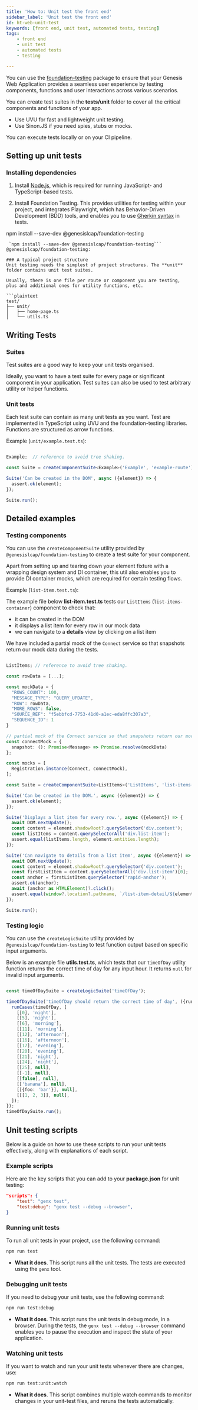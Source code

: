 ```yaml
---
title: 'How to: Unit test the front end'
sidebar_label: 'Unit test the front end'
id: ht-web-unit-test
keywords: [front end, unit test, automated tests, testing]
tags:
    - front end
    - unit test
    - automated tests
    - testing

---
```





You can use the [foundation-testing](https://www.npmjs.com/package/@genesislcap/foundation-testing) package to ensure that your Genesis Web Application provides a seamless user experience by testing components, functions and user interactions across various scenarios.

You can create test suites in the **tests/unit** folder to cover all the critical components and functions of your app.

- Use UVU for fast and lightweight unit testing.
- Use Sinon.JS if you need spies, stubs or mocks.

You can execute tests locally or on your CI pipeline.

## Setting up unit tests

### Installing dependencies

1. Install [Node.js](https://nodejs.org/), which is required for running JavaScript- and TypeScript-based tests. 

2. Install Foundation Testing. This provides utilities for testing within your project, and integrates Playwright, which has Behavior-Driven Development (BDD) tools, and enables you to use [Gherkin syntax](https://cucumber.io/docs/gherkin/reference/) in tests.

 npm install --save-dev @genesislcap/foundation-testing
 ```
  `npm install --save-dev @genesislcap/foundation-testing```
@genesislcap/foundation-testing: 

### A typical project structure
Unit testing needs the simplest of project structures. The **unit** folder contains unit test suites.

Usually, there is one file per route or component you are testing, plus and additional ones for utility functions, etc. 

```plaintext
test/
├── unit/
│   ├── home-page.ts
│   └── utils.ts
```

## Writing Tests

### Suites

Test suites are a good way to keep your unit tests organised.

Ideally, you want to have a test suite for every page or significant component in your application.
Test suites can also be used to test arbitrary utility or helper functions.

### Unit tests

Each test suite can contain as many unit tests as you want.
Test  are implemented in TypeScript using UVU and the foundation-testing libraries.
Functions are structured as arrow functions.

Example (`unit/example.test.ts`):

```typescript

Example;  // reference to avoid tree shaking.

const Suite = createComponentSuite<Example>('Example', 'example-route');

Suite('Can be created in the DOM', async ({element}) => {
  assert.ok(element);
});

Suite.run();
```

## Detailed examples

### Testing components

You can use the `createComponentSuite` utility provided by `@genesislcap/foundation-testing` to create a test suite for your component. 

Apart from setting up and tearing down your element fixture with a wrapping design system and DI container, this util also enables you to provide DI container mocks, which are required for certain testing flows.

Example (`list-item.test.ts`):

The example file below **list-item.test.ts** tests our `ListItems` (`list-items-container`) component to check that:

 - it can be created in the DOM
 - it displays a list item for every row in our mock data
 - we can navigate to a **details** view by clicking on a list item

We have included a partial mock of the `Connect` service so that snapshots return our mock data during the tests.

```typescript

ListItems; // reference to avoid tree shaking.

const rowData = [...];

const mockData = {
  "ROWS_COUNT": 100,
  "MESSAGE_TYPE": "QUERY_UPDATE",
  "ROW": rowData,
  "MORE_ROWS": false,
  "SOURCE_REF": "f5ebbfcd-7753-41d0-a1ec-eda8ffc307a3",
  "SEQUENCE_ID": 1
}

// partial mock of the Connect service so that snapshots return our mock data during these tests
const connectMock = {
  snapshot: (): Promise<Message> => Promise.resolve(mockData)
};

const mocks = [
  Registration.instance(Connect, connectMock),
];

const Suite = createComponentSuite<ListItems>('ListItems', 'list-items-container', undefined, mocks);

Suite('Can be created in the DOM.', async ({element}) => {
  assert.ok(element);
});

Suite('Displays a list item for every row.', async ({element}) => {
  await DOM.nextUpdate();
  const content = element.shadowRoot?.querySelector('div.content');
  const listItems = content.querySelectorAll('div.list-item');
  assert.equal(listItems.length, element.entities.length);
});

Suite('Can navigate to details from a list item', async ({element}) => {
  await DOM.nextUpdate();
  const content = element.shadowRoot?.querySelector('div.content');
  const firstListItem = content.querySelectorAll('div.list-item')[0];
  const anchor = firstListItem.querySelector('rapid-anchor');
  assert.ok(anchor);
  await (anchor as HTMLElement)?.click();
  assert.equal(window?.location?.pathname, `/list-item-detail/${element.entities[0].TRADE_ID}`);
});

Suite.run();
```

### Testing logic

You can use the `createLogicSuite` utility provided by `@genesislcap/foundation-testing` to test function output based on specific input arguments.

Below is an example file **utils.test.ts**, which tests that our `timeOfDay` utility function returns the correct time of day for any input hour. It returns `null` for invalid input arguments.

```typescript

const timeOfDaySuite = createLogicSuite('timeOfDay');

timeOfDaySuite('timeOfDay should return the correct time of day', ({runCases}) => {
  runCases(timeOfDay, [
    [[0], 'night'],
    [[5], 'night'],
    [[6], 'morning'],
    [[11], 'morning'],
    [[12], 'afternoon'],
    [[16], 'afternoon'],
    [[17], 'evening'],
    [[20], 'evening'],
    [[21], 'night'],
    [[24], 'night'],
    [[25], null],
    [[-1], null],
    [[false], null],
    [['banana'], null],
    [[{foo: 'bar'}], null],
    [[[1, 2, 3]], null],
  ]);
});
timeOfDaySuite.run();
```

## Unit testing scripts

Below is a guide on how to use these scripts to run your unit tests effectively, along with explanations of each script.

### Example scripts

Here are the key scripts that you can add to your **package.json** for unit testing:

```json
"scripts": {
    "test": "genx test",
    "test:debug": "genx test --debug --browser",
}
```

### Running unit tests

To run all unit tests in your project, use the following command:

```bash
npm run test
```

- **What it does**. This script runs all the unit tests. The tests are executed using the `genx` tool.

### Debugging unit tests

If you need to debug your unit tests, use the following command:

```bash
npm run test:debug
```

- **What it does**. This script runs the unit tests in debug mode, in a browser. During the tests, the `genx test --debug --browser` command enables you to pause the execution and inspect the state of your application.

### Watching unit tests

If you want to watch and run your unit tests whenever there are changes, use:

```bash
npm run test:unit:watch
```

- **What it does**. This script combines multiple watch commands to monitor changes in your unit-test files, and reruns the tests automatically.
